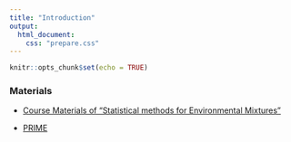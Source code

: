 ```yaml
---
title: "Introduction"
output: 
  html_document:
    css: "prepare.css"
---
```


```r
knitr::opts_chunk$set(echo = TRUE)
```

### Materials 

-   [Course Materials of “Statistical methods for Environmental Mixtures”](https://bookdown.org/andreabellavia/mixtures/preface.html) 

-   [PRIME](https://www.mdpi.com/1660-4601/19/3/1378)